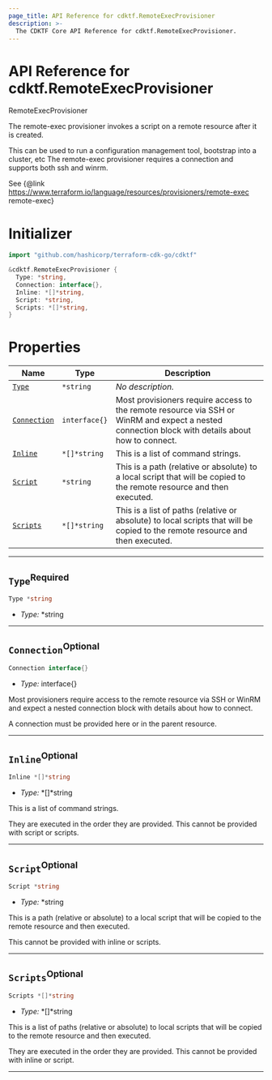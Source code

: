 ```yaml
---
page_title: API Reference for cdktf.RemoteExecProvisioner
description: >-
  The CDKTF Core API Reference for cdktf.RemoteExecProvisioner.
---
```


<!-- This file is generated through yarn generate-docs -->

# API Reference for cdktf.RemoteExecProvisioner

   RemoteExecProvisioner <a name="RemoteExecProvisioner" id="cdktf.RemoteExecProvisioner"></a>
  
  The remote-exec provisioner invokes a script on a remote resource after it is created.
  
  This can be used to run a configuration management tool, bootstrap into a cluster, etc
  The remote-exec provisioner requires a connection and supports both ssh and winrm.
  
  See {@link https://www.terraform.io/language/resources/provisioners/remote-exec remote-exec}
  
  # Initializer <a name="Initializer" id="cdktf.RemoteExecProvisioner.Initializer"></a>
  
  ```go
  import "github.com/hashicorp/terraform-cdk-go/cdktf"
  
  &cdktf.RemoteExecProvisioner {
  	Type: *string,
  	Connection: interface{},
  	Inline: *[]*string,
  	Script: *string,
  	Scripts: *[]*string,
  }
  ```
  
  # Properties <a name="Properties" id="Properties"></a>
  
  | **Name** | **Type** | **Description** |
  | --- | --- | --- |
  | <code><a href="#cdktf.RemoteExecProvisioner.property.type">Type</a></code> | <code>*string</code> | *No description.* |
  | <code><a href="#cdktf.RemoteExecProvisioner.property.connection">Connection</a></code> | <code>interface{}</code> | Most provisioners require access to the remote resource via SSH or WinRM and expect a nested connection block with details about how to connect. |
  | <code><a href="#cdktf.RemoteExecProvisioner.property.inline">Inline</a></code> | <code>*[]*string</code> | This is a list of command strings. |
  | <code><a href="#cdktf.RemoteExecProvisioner.property.script">Script</a></code> | <code>*string</code> | This is a path (relative or absolute) to a local script that will be copied to the remote resource and then executed. |
  | <code><a href="#cdktf.RemoteExecProvisioner.property.scripts">Scripts</a></code> | <code>*[]*string</code> | This is a list of paths (relative or absolute) to local scripts that will be copied to the remote resource and then executed. |
  
  ---
  
  ## `Type`<sup>Required</sup> <a name="Type" id="cdktf.RemoteExecProvisioner.property.type"></a>
  
  ```go
  Type *string
  ```
  
  - *Type:* *string
  
  ---
  
  ## `Connection`<sup>Optional</sup> <a name="Connection" id="cdktf.RemoteExecProvisioner.property.connection"></a>
  
  ```go
  Connection interface{}
  ```
  
  - *Type:* interface{}
  
  Most provisioners require access to the remote resource via SSH or WinRM and expect a nested connection block with details about how to connect.
  
  A connection must be provided here or in the parent resource.
  
  ---
  
  ## `Inline`<sup>Optional</sup> <a name="Inline" id="cdktf.RemoteExecProvisioner.property.inline"></a>
  
  ```go
  Inline *[]*string
  ```
  
  - *Type:* *[]*string
  
  This is a list of command strings.
  
  They are executed in the order they are provided.
  This cannot be provided with script or scripts.
  
  ---
  
  ## `Script`<sup>Optional</sup> <a name="Script" id="cdktf.RemoteExecProvisioner.property.script"></a>
  
  ```go
  Script *string
  ```
  
  - *Type:* *string
  
  This is a path (relative or absolute) to a local script that will be copied to the remote resource and then executed.
  
  This cannot be provided with inline or scripts.
  
  ---
  
  ## `Scripts`<sup>Optional</sup> <a name="Scripts" id="cdktf.RemoteExecProvisioner.property.scripts"></a>
  
  ```go
  Scripts *[]*string
  ```
  
  - *Type:* *[]*string
  
  This is a list of paths (relative or absolute) to local scripts that will be copied to the remote resource and then executed.
  
  They are executed in the order they are provided.
  This cannot be provided with inline or script.
  
  ---
  
